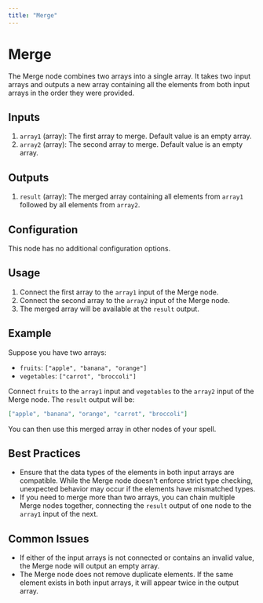 ```yaml
---
title: "Merge"
---
```


# Merge

The Merge node combines two arrays into a single array. It takes two input arrays and outputs a new array containing all the elements from both input arrays in the order they were provided.

## Inputs

1. `array1` (array): The first array to merge. Default value is an empty array.
2. `array2` (array): The second array to merge. Default value is an empty array.

## Outputs

1. `result` (array): The merged array containing all elements from `array1` followed by all elements from `array2`.

## Configuration

This node has no additional configuration options.

## Usage

1. Connect the first array to the `array1` input of the Merge node.
2. Connect the second array to the `array2` input of the Merge node.
3. The merged array will be available at the `result` output.

## Example

Suppose you have two arrays:
- `fruits`: `["apple", "banana", "orange"]`
- `vegetables`: `["carrot", "broccoli"]`

Connect `fruits` to the `array1` input and `vegetables` to the `array2` input of the Merge node. The `result` output will be:

```json
["apple", "banana", "orange", "carrot", "broccoli"]
```

You can then use this merged array in other nodes of your spell.

## Best Practices

- Ensure that the data types of the elements in both input arrays are compatible. While the Merge node doesn't enforce strict type checking, unexpected behavior may occur if the elements have mismatched types.
- If you need to merge more than two arrays, you can chain multiple Merge nodes together, connecting the `result` output of one node to the `array1` input of the next.

## Common Issues

- If either of the input arrays is not connected or contains an invalid value, the Merge node will output an empty array.
- The Merge node does not remove duplicate elements. If the same element exists in both input arrays, it will appear twice in the output array.